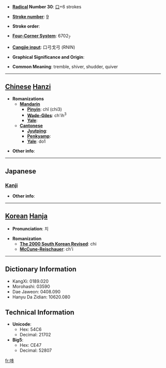 * '''[[Wiktionary:Chinese radical index| Radical]] Number 30''': [[Wiktionary:Chinese radical index 口|口]]+6 strokes

* '''[[Wiktionary:Chinese total strokes index|Stroke number]]''': [[Wiktionary:Chinese total strokes index 9|9]]

* '''Stroke order''': 

* '''[[Wiktionary:Chinese four corner index|Four-Corner System]]''': 6702<sub>7</sub>

* '''[[Wiktionary:Chinese Cangjie index|Cangjie input]]''': 口弓戈弓 (RNIN)

* '''Graphical Significance and Origin''': 

* '''Common Meaning''': tremble, shiver, shudder, quiver

----

== [[Chinese]] [[Hanzi]] ==

* '''Romanizations'''
** '''[[Mandarin]]'''
*** '''[[Pinyin]]''': chǐ (chi3)
*** '''[[Wade-Giles]]''': ch'ih<sup>3</sup>
*** '''[[Yale]]''': 
** '''[[Cantonese]]'''
*** '''[[Jyutping]]''':
*** '''[[Penkyamp]]''': 
*** '''[[Yale]]''': do1

* '''Other info''': 

----

==Japanese==
===[[Kanji]]===
{{kanji|on readings=[[し]] (shi), [[た]] (ta), [[しゃ]] (sha)
|kun readings=[[おおきい]] (ookii), [[おおくち]] (ookuchi)
}}

* '''Other info''':  

----

== [[Korean]] [[Hanja]] ==

* '''Pronunciation''': 치

* '''Romanization'''
** '''[[The 2000 South Korean Revised Romanization|The 2000 South Korean Revised]]''': chi
** '''[[McCune-Reischauer]]''': ch'i

----

== Dictionary Information ==

* KangXi: 0189.020
* Morohashi: 03590
* Dae Jaweon: 0408.090
* Hanyu Da Zidian: 10620.080

== Technical Information ==

* '''Unicode''':
** Hex: 54C6
** Decimal: 21702
* '''Big5''':
** Hex: CE47
** Decimal: 52807

[[fr:哆]]